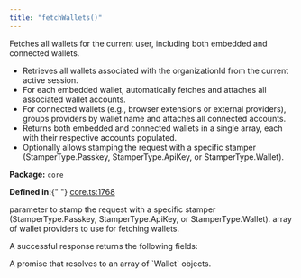 ```yaml
---
title: "fetchWallets()"
---
```



<H3Bordered text="Overview" />

Fetches all wallets for the current user, including both embedded and connected wallets.

<ul>
  <li>
    Retrieves all wallets associated with the organizationId from the current
    active session.
  </li>
  <li>
    For each embedded wallet, automatically fetches and attaches all associated
    wallet accounts.
  </li>
  <li>
    For connected wallets (e.g., browser extensions or external providers),
    groups providers by wallet name and attaches all connected accounts.
  </li>
  <li>
    Returns both embedded and connected wallets in a single array, each with
    their respective accounts populated.
  </li>
  <li>
    Optionally allows stamping the request with a specific stamper
    (StamperType.Passkey, StamperType.ApiKey, or StamperType.Wallet).
  </li>
</ul>

<p>
  <strong>Package:</strong> <code>core</code>
</p>

<p>
  <strong>Defined in:</strong>{" "}
  <a href="https://github.com/tkhq/sdk/blob/main/packages/core/src/__clients__/core.ts#L1768">
    core.ts:1768
  </a>
</p>

<H3Bordered text="Parameters" />

<ParamField body="params" type="object" required={false} path="params">
  <Expandable title="params details">
    <NestedParam
      parentKey="params"
      childKey="stampWith"
      type="StamperType"
      required={false}
    >
      parameter to stamp the request with a specific stamper
      (StamperType.Passkey, StamperType.ApiKey, or StamperType.Wallet).
    </NestedParam>
    <NestedParam
      parentKey="params"
      childKey="walletProviders"
      type="WalletProvider[]"
      required={false}
    >
      array of wallet providers to use for fetching wallets.
    </NestedParam>
  </Expandable>
</ParamField>

<H3Bordered text="Response" />A successful response returns the following
fields:

<ResponseField name="returns" type="Wallet[]" required={true}>
  A promise that resolves to an array of `Wallet` objects.
</ResponseField>
